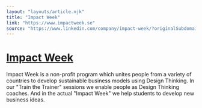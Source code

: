 ```yaml
---
layout: "layouts/article.njk"
title: "Impact Week"
link: "https://www.impactweek.se"
source: "https://www.linkedin.com/company/impact-week/?originalSubdomain=de"
---
```


# [Impact Week](https://www.impactweek.se)

Impact Week is a non-profit program which unites people from a variety of countries to develop sustainable business models using Design Thinking. In our "Train the Trainer"​ sessions we enable people as Design Thinking coaches. And in the actual "Impact Week"​ we help students to develop new business ideas.